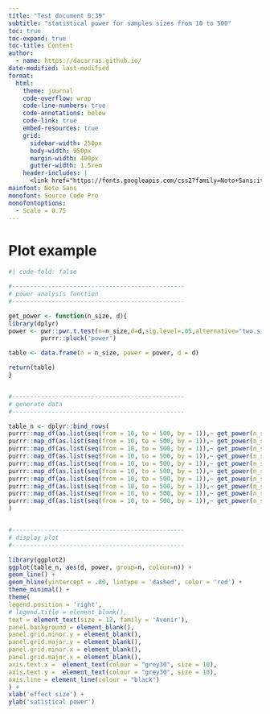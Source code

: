 ```yaml
---
title: "Test document 0:39"
subtitle: "statistical power for samples sizes from 10 to 500"
toc: true
toc-expand: true
toc-title: Content
author:
  - name: https://dacarras.github.io/
date-modified: last-modified
format:
  html:
    theme: journal
    code-overflow: wrap
    code-line-numbers: true
    code-annotations: below
    code-link: true
    embed-resources: true
    grid:
      sidebar-width: 250px
      body-width: 950px
      margin-width: 400px
      gutter-width: 1.5rem
    header-includes: |
      <link href="https://fonts.googleapis.com/css2?family=Noto+Sans:ital,wght@0,100..900;1,100..900&family=Source+Code+Pro:ital,wght@0,200..900;1,200..900&display=swap" rel="stylesheet">
mainfont: Noto Sans
monofont: Source Code Pro
monofontoptions: 
  - Scale = 0.75
---
```


# Plot example


```r
#| code-fold: false

#------------------------------------------------
# power analysis function
#------------------------------------------------

get_power <- function(n_size, d){
library(dplyr)
power <- pwr::pwr.t.test(n=n_size,d=d,sig.level=.05,alternative="two.sided") %>%
         purrr::pluck('power')

table <- data.frame(n = n_size, power = power, d = d)

return(table)
}


#------------------------------------------------
# generate data
#------------------------------------------------

table_n <- dplyr::bind_rows(
purrr::map_df(as.list(seq(from = 10, to = 500, by = 1)),~ get_power(n_size = ., d = .1), .id = 'index'),
purrr::map_df(as.list(seq(from = 10, to = 500, by = 1)),~ get_power(n_size = ., d = .2), .id = 'index'),
purrr::map_df(as.list(seq(from = 10, to = 500, by = 1)),~ get_power(n_size = ., d = .3), .id = 'index'),
purrr::map_df(as.list(seq(from = 10, to = 500, by = 1)),~ get_power(n_size = ., d = .4), .id = 'index'),
purrr::map_df(as.list(seq(from = 10, to = 500, by = 1)),~ get_power(n_size = ., d = .5), .id = 'index'),
purrr::map_df(as.list(seq(from = 10, to = 500, by = 1)),~ get_power(n_size = ., d = .6), .id = 'index'),
purrr::map_df(as.list(seq(from = 10, to = 500, by = 1)),~ get_power(n_size = ., d = .7), .id = 'index'),
purrr::map_df(as.list(seq(from = 10, to = 500, by = 1)),~ get_power(n_size = ., d = .8), .id = 'index'),
purrr::map_df(as.list(seq(from = 10, to = 500, by = 1)),~ get_power(n_size = ., d = .9), .id = 'index'),
purrr::map_df(as.list(seq(from = 10, to = 500, by = 1)),~ get_power(n_size = ., d = 1.00), .id = 'index')
)


#------------------------------------------------
# display plot
#------------------------------------------------

library(ggplot2)
ggplot(table_n, aes(d, power, group=n, colour=n)) + 
geom_line() +
geom_hline(yintercept = .80, lintype = 'dashed', color = 'red') +
theme_minimal() +
theme(
legend.position = 'right',
# legend.title = element_blank(),
text = element_text(size = 12, family = 'Avenir'),
panel.background = element_blank(),
panel.grid.minor.y = element_blank(),
panel.grid.major.y = element_blank(),
panel.grid.minor.x = element_blank(),
panel.grid.major.x = element_blank(),
axis.text.x =  element_text(colour = "grey30", size = 10),
axis.text.y =  element_text(colour = "grey30", size = 10),
axis.line = element_line(colour = "black")
) +
xlab('effect size') +
ylab('satistical power')

```